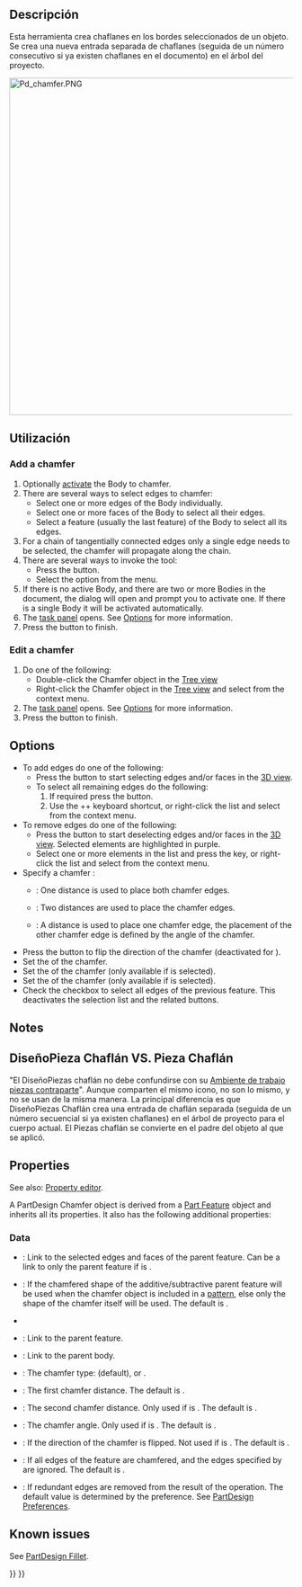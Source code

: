 <languages/>

<div class="mw-translate-fuzzy">
{{Docnav/es
|[[PartDesign Fillet/es|Redondeo]]
|[[PartDesign Draft/es|Borrador]]
|[[PartDesign_Workbench/es|DiseñoPiezas]]
|IconL=PartDesign Fillet.svg
|IconC=Workbench_PartDesign.svg
|IconR=PartDesign Draft.svg
}}
</div>

<div class="mw-translate-fuzzy">
{{GuiCommand/es
|Name=PartDesign Chamfer
|Name/es=DiseñoPieza Chaflán
|Workbenches=[[PartDesign Workbench/es|DiseñoPieza]]
|MenuLocation=DiseñoPieza → Chaflán
|SeeAlso=[[PartDesign_Fillet/es|Redondeo]], [[Part Chamfer/es|Pieza Chaflán]]
}}
</div>

<span id="Description"></span>
== Descripción ==

<div class="mw-translate-fuzzy">
Esta herramienta crea chaflanes en los bordes seleccionados de un objeto. Se crea una nueva entrada separada de chaflanes (seguida de un número consecutivo si ya existen chaflanes en el documento) en el árbol del proyecto.
</div>

[[Image:Pd_chamfer.PNG|600px]]
{{Caption|Cube with chamfers on all edges}}

<span id="Usage"></span>
==Utilización==

=== Add a chamfer ===

# Optionally [[PartDesign_Body#Active_status|activate]] the Body to chamfer.
# There are several ways to select edges to chamfer:
#* Select one or more edges of the Body individually.
#* Select one or more faces of the Body to select all their edges.
#* Select a feature (usually the last feature) of the Body to select all its edges.
# For a chain of tangentially connected edges only a single edge needs to be selected, the chamfer will propagate along the chain.
# There are several ways to invoke the tool:
#* Press the {{Button|[[Image:PartDesign_Chamfer.svg|16px]] [[PartDesign_Chamfer|Chamfer]]}} button.
#* Select the {{MenuCommand|Part Design → Apply a dress-up feature → [[Image:PartDesign_Chamfer.svg|16px]] Chamfer}} option from the menu.
# If there is no active Body, and there are two or more Bodies in the document, the {{MenuCommand|Active Body Required}} dialog will open and prompt you to activate one. If there is a single Body it will be activated automatically.
# The {{MenuCommand|Chamfer parameters}} [[Task_panel|task panel]] opens. See [[#Options|Options]] for more information.
# Press the {{Button|OK}} button to finish.

=== Edit a chamfer ===

# Do one of the following:
#* Double-click the Chamfer object in the [[Tree_view|Tree view]]
#* Right-click the Chamfer object in the [[Tree_view|Tree view]] and select {{MenuCommand|Edit Chamfer}} from the context menu.
# The {{MenuCommand|Chamfer parameters}} [[Task_panel|task panel]] opens. See [[#Options|Options]] for more information.
# Press the {{Button|OK}} button to finish.

== Options ==

* To add edges do one of the following:
** Press the {{Button|Add}} button to start selecting edges and/or faces in the [[3D_view|3D view]].
** To select all remaining edges do the following:
**# If required press the {{Button|Add}} button.
**# Use the {{KEY|Ctrl}}+{{KEY|Shift}}+{{KEY|A}} keyboard shortcut, or right-click the list and select {{MenuCommand|Add all edges}} from the context menu.
* To remove edges do one of the following:
** Press the {{Button|Remove}} button to start deselecting edges and/or faces in the [[3D_view|3D view]]. Selected elements are highlighted in purple.
** Select one or more elements in the list and press the {{KEY|Del}} key, or right-click the list and select {{MenuCommand|Remove}} from the context menu.
* Specify a chamfer {{MenuCommand|Type}}:
** {{MenuCommand|Equal distance}}: One distance is used to place both chamfer edges.
** {{MenuCommand|Two distances}}: Two distances are used to place the chamfer edges.
** {{MenuCommand|Distance and angle}}: A distance is used to place one chamfer edge, the placement of the other chamfer edge is defined by the angle of the chamfer.
* Press the {{Button|[[Image:PartDesign_Flip_Direction.svg|16px]] Flip direction}} button to flip the direction of the chamfer (deactivated for {{MenuCommand|Equal distance}}).
* Set the {{MenuCommand|Size}} of the chamfer.
* Set the {{MenuCommand|Size2}} of the chamfer (only available if {{MenuCommand|Two distances}} is selected).
* Set the {{MenuCommand|Angle}} of the chamfer (only available if {{MenuCommand|Distance and angle}} is selected).
* Check the {{MenuCommand|Use all edges}} checkbox to select all edges of the previous feature. This deactivates the selection list and the related buttons.

== Notes ==

<div class="mw-translate-fuzzy">
== DiseñoPieza Chaflán VS. Pieza Chaflán ==
"El DiseñoPiezas chaflán no debe confundirse con su [[Part Chamfer/de|Ambiente de trabajo piezas contraparte]]". Aunque comparten el mismo icono, no son lo mismo, y no se usan de la misma manera.
La principal diferencia es que DiseñoPiezas Chaflán crea una entrada de chaflán separada (seguida de un número secuencial si ya existen chaflanes) en el árbol de proyecto para el cuerpo actual. El Piezas chaflán se convierte en el padre del objeto al que se aplicó.
</div>

==Properties==

See also: [[Property_editor|Property editor]].

A PartDesign Chamfer object is derived from a [[Part_Feature|Part Feature]] object and inherits all its properties. It also has the following additional properties:

===Data===

{{Properties_Title|Base}}

* {{PropertyData|Base|LinkSub}}: Link to the selected edges and faces of the parent feature. Can be a link to only the parent feature if {{PropertyData|Use All Edges}} is {{TRUE}}.
* {{PropertyData|Support Transform|Bool}}: If {{TRUE}} the chamfered shape of the additive/subtractive parent feature will be used when the chamfer object is included in a [[PartDesign_Workbench#Transformation_tools|pattern]], else only the shape of the chamfer itself will be used. The default is {{FALSE}}.
* {{PropertyData|Add Sub Shape|PartShape|hidden}}
* {{PropertyData|Base Feature|Link|hidden}}: Link to the parent feature.
* {{PropertyData|_ Body|LinkHidden|hidden}}: Link to the parent body.

{{Properties_Title|Chamfer}}

* {{PropertyData|Chamfer Type|Enumeration}}: The chamfer type: {{value|Equal distance}} (default), {{value|Two distances}} or {{value|Distance and Angle}}.
* {{PropertyData|Size|QuantityConstraint}}: The first chamfer distance. The default is {{value|1 mm}}.
* {{PropertyData|Size2|QuantityConstraint}}: The second chamfer distance. Only used if  {{PropertyData|Chamfer Type}} is {{Value|Two distances}}. The default is {{value|1 mm}}.
* {{PropertyData|Angle|Angle}}: The chamfer angle. Only used if  {{PropertyData|Chamfer Type}} is {{Value|Distance and Angle}}. The default is {{value|45 °}}.
* {{PropertyData|Flip Direction|Bool}}: If {{TRUE}} the direction of the chamfer is flipped. Not used if {{PropertyData|Chamfer Type}} is {{Value|Equal distance}}. The default is {{FALSE}}.
* {{PropertyData|Use All Edges|Bool}}: If {{TRUE}} all edges of the feature are chamfered, and the edges specified by {{PropertyData|Base}} are ignored. The default is {{FALSE}}.

{{Properties_Title|Part Design}}

* {{PropertyData|Refine|Bool}}: If {{TRUE}} redundant edges are removed from the result of the operation. The default value is determined by the {{MenuCommand|Automatically refine model after sketch-based operation}} preference. See [[PartDesign_Preferences#General|PartDesign Preferences]].

== Known issues ==

See [[PartDesign_Fillet#Known_issues|PartDesign Fillet]].


<div class="mw-translate-fuzzy">
{{Docnav/es
|[[PartDesign Fillet/es|Redondeo]]
|[[PartDesign Draft/es|Borrador]]
|[[PartDesign_Workbench/es|DiseñoPiezas]]
|IconL=PartDesign Fillet.svg
|IconC=Workbench_PartDesign.svg
|IconR=PartDesign Draft.svg
}}
</div>

{{PartDesign Tools navi{{#translation:}}}}
{{Userdocnavi{{#translation:}}}}